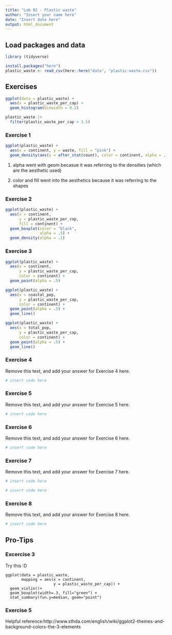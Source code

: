 ```yaml
---
title: "Lab 02 - Plastic waste"
author: "Insert your name here"
date: "Insert date here"
output: html_document
---
```


## Load packages and data

```r
library (tidyverse)
```

```r
install.packages("here")
plastic_waste <- read_csv(here::here("data", "plastic-waste.csv"))
```

## Exercises
```r
ggplot(data = plastic_waste) +
  aes(x = plastic_waste_per_cap) +
  geom_histogram(binwidth = 0.2)
```
```r
plastic_waste |>
  filter(plastic_waste_per_cap > 3.5)
```
### Exercise 1
```r
ggplot(plastic_waste) +
  aes(x = continent, y = waste, fill = "pink") +
  geom_density(aes(y = after_stat(count), color = continent, alpha = .1)) 
```
1. alpha went with geom becasue it was referring to the densities (which are the aesthetic used)

2. color and fill went into the aesthetics because it was referring to the shapes 


### Exercise 2

```r
ggplot(plastic_waste) +
  aes(x = continent,
      y = plastic_waste_per_cap,
      fill = continent) +
  geom_boxplot(color = "black",
               alpha = .5) +
  geom_density(alpha = .1)
```

### Exercise 3
```R
ggplot(plastic_waste) +
  aes(x = continent,
      y = plastic_waste_per_cap,
      color = continent) +
  geom_point(alpha = .5)
```
```R
ggplot(plastic_waste) +
  aes(x = coastal_pop,
      y = plastic_waste_per_cap,
      color = continent) +
  geom_point(alpha = .5) +
  geom_line()
```
```R
ggplot(plastic_waste) +
  aes(x = total_pop,
      y = plastic_waste_per_cap,
      color = continent) +
  geom_point(alpha = .5) +
  geom_line()
```
### Exercise 4

Remove this text, and add your answer for Exercise 4 here.

```r
# insert code here
```

### Exercise 5

Remove this text, and add your answer for Exercise 5 here.

```r
# insert code here
```

### Exercise 6

Remove this text, and add your answer for Exercise 6 here.

```r
# insert code here
```

### Exercise 7

Remove this text, and add your answer for Exercise 7 here.

```r
# insert code here
```

```r
# insert code here
```

### Exercise 8

Remove this text, and add your answer for Exercise 8 here.

```r
# insert code here
```

## Pro-Tips

### Excercise 3

Try this :D

```
ggplot(data = plastic_waste, 
       mapping = aes(x = continent, 
                     y = plastic_waste_per_cap)) +
  geom_violin()+
  geom_boxplot(width=.3, fill="green") +
  stat_summary(fun.y=median, geom="point") 
```

### Exercise 5 

Helpful reference:http://www.sthda.com/english/wiki/ggplot2-themes-and-background-colors-the-3-elements


